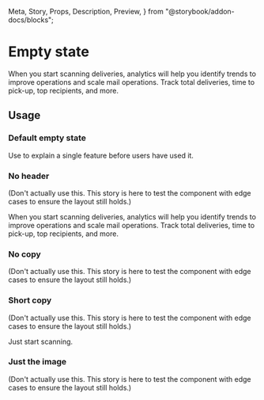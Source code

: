   Meta,
  Story,
  Props,
  Description,
  Preview,
} from "@storybook/addon-docs/blocks";

<Meta title="Components / Structure / Empty state" component={EmptyState} />

# Empty state

<Description of={EmptyState} />

<Preview withToolbar>
  <Story name="Example">
    <div style={{ backgroundColor: "#f6f6f9", padding: "1rem" }}>
      <EmptyState heading="No data yet..." image={DeliveriesEmptyState}>
        <p>
          When you start scanning deliveries, analytics will help you identify
          trends to improve operations and scale mail operations. Track total
          deliveries, time to pick-up, top recipients, and more.
        </p>
      </EmptyState>
    </div>
  </Story>
</Preview>

<Props of={EmptyState} />

## Usage

### Default empty state

Use to explain a single feature before users have used it.

### No header

(Don't actually use this. This story is here to test the component with edge cases to
ensure the layout still holds.)

<Preview withToolbar>
  <Story name="No header">
    <div style={{ backgroundColor: "#f6f6f9", padding: "1rem" }}>
      <EmptyState image={DeliveriesEmptyState}>
        <p>
          When you start scanning deliveries, analytics will help you identify
          trends to improve operations and scale mail operations. Track total
          deliveries, time to pick-up, top recipients, and more.
        </p>
      </EmptyState>
    </div>
  </Story>
</Preview>

### No copy

(Don't actually use this. This story is here to test the component with edge cases to
ensure the layout still holds.)

<Preview withToolbar>
  <Story name="No copy">
    <div style={{ backgroundColor: "#f6f6f9", padding: "1rem" }}>
      <EmptyState
        heading="No data yet..."
        image={DeliveriesEmptyState}
      ></EmptyState>
    </div>
  </Story>
</Preview>

### Short copy

(Don't actually use this. This story is here to test the component with edge cases to
ensure the layout still holds.)

<Preview withToolbar>
  <Story name="Short copy">
    <div style={{ backgroundColor: "#f6f6f9", padding: "1rem" }}>
      <EmptyState heading="No data yet..." image={DeliveriesEmptyState}>
        <p>Just start scanning.</p>
      </EmptyState>
    </div>
  </Story>
</Preview>

### Just the image

(Don't actually use this. This story is here to test the component with edge cases to
ensure the layout still holds.)

<Preview withToolbar>
  <Story name="Just the image">
    <div style={{ backgroundColor: "#f6f6f9", padding: "1rem" }}>
      <EmptyState image={DeliveriesEmptyState} />
    </div>
  </Story>
</Preview>
